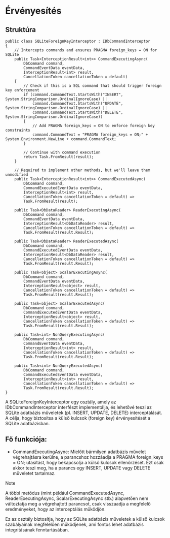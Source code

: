 # Érvényesítés

## Struktúra

```
public class SQLiteForeignKeyInterceptor : IDbCommandInterceptor
{
    // Intercepts commands and ensures PRAGMA foreign_keys = ON for SQLite
    public Task<InterceptionResult<int>> CommandExecutingAsync(
        DbCommand command,
        CommandEventData eventData,
        InterceptionResult<int> result,
        CancellationToken cancellationToken = default)
    {
        // Check if this is a SQL command that should trigger foreign key enforcement
        if (command.CommandText.StartsWith("INSERT", System.StringComparison.OrdinalIgnoreCase) ||
            command.CommandText.StartsWith("UPDATE", System.StringComparison.OrdinalIgnoreCase) ||
            command.CommandText.StartsWith("DELETE", System.StringComparison.OrdinalIgnoreCase))
        {
            // Add PRAGMA foreign_keys = ON to enforce foreign key constraints
            command.CommandText = "PRAGMA foreign_keys = ON;" + System.Environment.NewLine + command.CommandText;
        }

        // Continue with command execution
        return Task.FromResult(result);
    }

    // Required to implement other methods, but we'll leave them unmodified
    public Task<InterceptionResult<int>> CommandExecutedAsync(
        DbCommand command,
        CommandExecutedEventData eventData,
        InterceptionResult<int> result,
        CancellationToken cancellationToken = default) =>
        Task.FromResult(result);

    public Task<DbDataReader> ReaderExecutingAsync(
        DbCommand command,
        CommandEventData eventData,
        InterceptionResult<DbDataReader> result,
        CancellationToken cancellationToken = default) =>
        Task.FromResult(result.Result);

    public Task<DbDataReader> ReaderExecutedAsync(
        DbCommand command,
        CommandExecutedEventData eventData,
        InterceptionResult<DbDataReader> result,
        CancellationToken cancellationToken = default) =>
        Task.FromResult(result.Result);

    public Task<object> ScalarExecutingAsync(
        DbCommand command,
        CommandEventData eventData,
        InterceptionResult<object> result,
        CancellationToken cancellationToken = default) =>
        Task.FromResult(result.Result);

    public Task<object> ScalarExecutedAsync(
        DbCommand command,
        CommandExecutedEventData eventData,
        InterceptionResult<object> result,
        CancellationToken cancellationToken = default) =>
        Task.FromResult(result.Result);

    public Task<int> NonQueryExecutingAsync(
        DbCommand command,
        CommandEventData eventData,
        InterceptionResult<int> result,
        CancellationToken cancellationToken = default) =>
        Task.FromResult(result.Result);

    public Task<int> NonQueryExecutedAsync(
        DbCommand command,
        CommandExecutedEventData eventData,
        InterceptionResult<int> result,
        CancellationToken cancellationToken = default) =>
        Task.FromResult(result.Result);
}
```
A SQLiteForeignKeyInterceptor egy osztály, amely az IDbCommandInterceptor interfészt implementálja, és lehetővé teszi az SQLite adatbázis műveletek (pl. INSERT, UPDATE, DELETE) interceptálását. A célja, hogy biztosítsa a külső kulcsok (foreign key) érvényesítését a SQLite adatbázisban.

## Fő funkciója:

- CommandExecutingAsync: Mielőtt bármilyen adatbázis művelet végrehajtásra kerülne, a parancshoz hozzáadja a PRAGMA foreign_keys = ON; utasítást, hogy bekapcsolja a külső kulcsok ellenőrzését. Ezt csak akkor teszi meg, ha a parancs egy INSERT, UPDATE vagy DELETE műveletet tartalmaz.

>[!NOTE]
>
> A többi metódus (mint például CommandExecutedAsync, ReaderExecutingAsync, ScalarExecutingAsync stb.) alapvetően nem változtatja meg a végrehajtott parancsot, csak visszaadja a megfelelő eredményeket, hogy az interceptálás működjön.

Ez az osztály biztosítja, hogy az SQLite adatbázis műveletek a külső kulcsok szabályainak megfelelően működjenek, ami fontos lehet adatbázis integritásának fenntartásában.